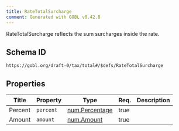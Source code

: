 ```yaml
---
title: RateTotalSurcharge
comment: Generated with GOBL v0.42.8
---
```


RateTotalSurcharge reflects the sum surcharges inside the rate.

## Schema ID

`https://gobl.org/draft-0/tax/total#/$defs/RateTotalSurcharge`

## Properties

| Title   | Property  | Type                                      | Req. | Description |
|---------|-----------|-------------------------------------------|------|-------------|
| Percent | `percent` | [num.Percentage](/draft-0/num/percentage) | true |             |
| Amount  | `amount`  | [num.Amount](/draft-0/num/amount)         | true |             |

